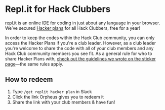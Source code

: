 # Repl.it for Hack Clubbers

[repl.it](http://repl.it) is an online IDE for coding in just about any language in your browser. We’ve secured [Hacker plans](https://repl.it/pricing) for all Hack Clubbers, free for a year!

In order to keep the codes within the Hack Club community, you can only access the Hacker Plans if you're a club leader. However, as a club leader you're welcome to share the code with all of your club members and any Hack Club community members you see fit. As a general rule for who to share Hacker Plans with, [check out the guidelines we wrote on the sticker page](/stickers#responsibility)—the same rules apply.

## How to redeem

1. Type `/get replit hacker plan` in Slack
2. Click the link Orpheus gives you to redeem it
3. Share the link with your club members & have fun!

